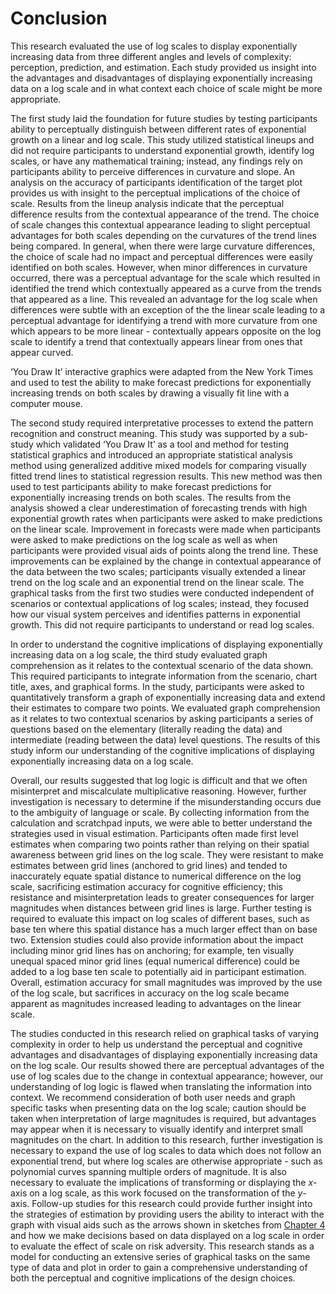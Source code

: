 # Conclusion

This research evaluated the use of log scales to display exponentially increasing data from three different angles and levels of complexity: perception, prediction, and estimation.
Each study provided us insight into the advantages and disadvantages of displaying exponentially increasing data on a log scale and in what context each choice of scale might be more appropriate.

The first study laid the foundation for future studies by testing participants ability to perceptually distinguish between different rates of exponential growth on a linear and log scale.
This study utilized statistical lineups and did not require participants to understand exponential growth, identify log scales, or have any mathematical training; instead, any findings rely on participants ability to perceive differences in curvature and slope.
An analysis on the accuracy of participants identification of the target plot provides us with insight to the perceptual implications of the choice of scale.
Results from the lineup analysis indicate that the perceptual difference results from the contextual appearance of the trend.
The choice of scale changes this contextual appearance leading to slight perceptual advantages for both scales depending on the curvatures of the trend lines being compared.
In general, when there were large curvature differences, the choice of scale had no impact and perceptual differences were easily identified on both scales.
However, when minor differences in curvature occurred, there was a perceptual advantage for the scale which resulted in identified the trend which contextually appeared as a curve from the trends that appeared as a line.
This revealed an advantage for the log scale when differences were subtle with an exception of the the linear scale leading to a perceptual advantage for identifying a trend with more curvature from one which appears to be more linear - contextually appears opposite on the log scale to identify a trend that contextually appears linear from ones that appear curved.

'You Draw It' interactive graphics were adapted from the New York Times and used to test the ability to make forecast predictions for exponentially increasing trends on both scales by drawing a visually fit line with a computer mouse.

The second study required interpretative processes to extend the pattern recognition and construct meaning.
This study was supported by a sub-study which validated 'You Draw It' as a tool and method for testing statistical graphics and introduced an appropriate statistical analysis method using generalized additive mixed models for comparing visually fitted trend lines to statistical regression results.
This new method was then used to test participants ability to make forecast predictions for exponentially increasing trends on both scales.
The results from the analysis showed a clear underestimation of forecasting trends with high exponential growth rates when participants were asked to make predictions on the linear scale.
Improvement in forecasts were made when participants were asked to make predictions on the log scale as well as when participants were provided visual aids of points along the trend line.
These improvements can be explained by the change in contextual appearance of the data between the two scales; participants visually extended a linear trend on the log scale and an exponential trend on the linear scale.
The graphical tasks from the first two studies were conducted independent of scenarios or contextual applications of log scales; instead, they focused how our visual system perceives and identifies patterns in exponential growth.
This did not require participants to understand or read log scales.

In order to understand the cognitive implications of displaying exponentially increasing data on a log scale, the third study evaluated graph comprehension as it relates to the contextual scenario of the data shown.
This required participants to integrate information from the scenario, chart title, axes, and graphical forms.
In the study, participants were asked to quantitatively transform a graph of exponentially increasing data and extend their estimates to compare two points.
We evaluated graph comprehension as it relates to two contextual scenarios by asking participants a series of questions based on the elementary (literally reading the data) and intermediate (reading between the data) level questions.
The results of this study inform our understanding of the cognitive implications of displaying exponentially increasing data on a log scale.

Overall, our results suggested that log logic is difficult and that we often misinterpret and miscalculate multiplicative reasoning.
However, further investigation is necessary to determine if the misunderstanding occurs due to the ambiguity of language or scale. 
By collecting information from the calculation and scratchpad inputs, we were able to better understand the strategies used in visual estimation.
Participants often made first level estimates when comparing two points rather than relying on their spatial awareness between grid lines on the log scale.
They were resistant to make estimates between grid lines (anchored to grid lines) and tended to inaccurately equate spatial distance to numerical difference on the log scale, sacrificing estimation accuracy for cognitive efficiency; this resistance and misinterpretation leads to greater consequences for larger magnitudes when distances between grid lines is large.
Further testing is required to evaluate this impact on log scales of different bases, such as base ten where this spatial distance has a much larger effect than on base two.
Extension studies could also provide information about the impact including minor grid lines has on anchoring; for example, ten visually unequal spaced minor grid lines (equal numerical difference) could be added to a log base ten scale to potentially aid in participant estimation.
Overall, estimation accuracy for small magnitudes was improved by the use of the log scale, but sacrifices in accuracy on the log scale became apparent as magnitudes increased leading to advantages on the linear scale.

<!-- Discrepancy in estimates between the two data sets implies a large portion of participants were reading the actual simulated data points as opposed to basing estimates on the underlying visual trend of the data. \svp{$\leftarrow$ This seems disconnected from the rest of the paragraph} -->

The studies conducted in this research relied on graphical tasks of varying complexity in order to help us understand the perceptual and cognitive advantages and disadvantages of displaying exponentially increasing data on the log scale.
Our results showed there are perceptual advantages of the use of log scales due to the change in contextual appearance; however, our understanding of log logic is flawed when translating the information into context.
We recommend consideration of both user needs and graph specific tasks when presenting data on the log scale; caution should be taken when interpretation of large magnitudes is required, but advantages may appear when it is necessary to visually identify and interpret small magnitudes on the chart.
In addition to this research, further investigation is necessary to expand the use of log scales to data which does not follow an exponential trend, but where log scales are otherwise appropriate - such as polynomial curves spanning multiple orders of magnitude.
It is also necessary to evaluate the implications of transforming or displaying the $x$-axis on a log scale, as this work focused on the transformation of the $y$-axis.
Follow-up studies for this research could provide further insight into the strategies of estimation by providing users the ability to interact with the graph with visual aids such as the arrows shown in sketches from [Chapter 4](#estimation) and how we make decisions based on data displayed on a log scale in order to evaluate the effect of scale on risk adversity.
This research stands as a model for conducting an extensive series of graphical tasks on the same type of data and plot in order to gain a comprehensive understanding of both the perceptual and cognitive implications of the design choices.
